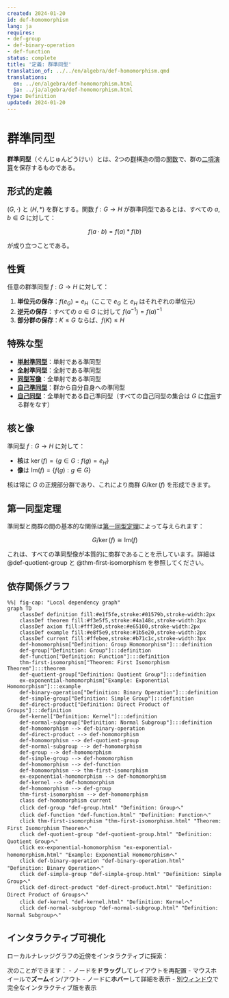```yaml
---
created: 2024-01-20
id: def-homomorphism
lang: ja
requires:
- def-group
- def-binary-operation
- def-function
status: complete
title: '定義: 群準同型'
translation_of: ../../en/algebra/def-homomorphism.qmd
translations:
  en: ../en/algebra/def-homomorphism.html
  ja: ../ja/algebra/def-homomorphism.html
type: Definition
updated: 2024-01-20
---
```


# 群準同型 {#def-homomorphism}

**群準同型**（ぐんじゅんどうけい）とは、2つの[群](def-group.qmd)構造の間の[関数](../logic-set-theory/def-function.qmd)で、群の[二項演算](def-binary-operation.qmd)を保存するものである。

## 形式的定義

$(G, \cdot)$ と $(H, *)$ を群とする。関数 $f: G \to H$ が群準同型であるとは、すべての $a, b \in G$ に対して：

$$f(a \cdot b) = f(a) * f(b)$$

が成り立つことである。

## 性質

任意の群準同型 $f: G \to H$ に対して：

1. **単位元の保存**：$f(e_G) = e_H$（ここで $e_G$ と $e_H$ はそれぞれの単位元）
2. **逆元の保存**：すべての $a \in G$ に対して $f(a^{-1}) = f(a)^{-1}$
3. **部分群の保存**：$K \leq G$ ならば、$f(K) \leq H$

## 特殊な型

- **[単射準同型](../category-theory/def-monomorphism.qmd)**：単射である準同型
- **全射準同型**：全射である準同型
- **[同型写像](def-isomorphism.qmd)**：全単射である準同型
- **[自己準同型](def-endomorphism.qmd)**：群から自分自身への準同型
- **[自己同型](def-automorphism.qmd)**：全単射である自己準同型（すべての自己同型の集合は $G$ に[作用](def-group-action.qmd)する群をなす）

## 核と像

準同型 $f: G \to H$ に対して：

- **核**は $\ker(f) = \{g \in G : f(g) = e_H\}$
- **像**は $\text{Im}(f) = \{f(g) : g \in G\}$

核は常に $G$ の正規部分群であり、これにより商群 $G/\ker(f)$ を形成できます。

## 第一同型定理

準同型と商群の間の基本的な関係は[第一同型定理](thm-first-isomorphism.qmd)によって与えられます：

$$G/\ker(f) \cong \text{Im}(f)$$

これは、すべての準同型像が本質的に商群であることを示しています。詳細は @def-quotient-group と @thm-first-isomorphism を参照してください。

## 依存関係グラフ

```mermaid
%%| fig-cap: "Local dependency graph"
graph TD
    classDef definition fill:#e1f5fe,stroke:#01579b,stroke-width:2px
    classDef theorem fill:#f3e5f5,stroke:#4a148c,stroke-width:2px
    classDef axiom fill:#fff3e0,stroke:#e65100,stroke-width:2px
    classDef example fill:#e8f5e9,stroke:#1b5e20,stroke-width:2px
    classDef current fill:#ffebee,stroke:#b71c1c,stroke-width:3px
    def-homomorphism["Definition: Group Homomorphism"]:::definition
    def-group["Definition: Group"]:::definition
    def-function["Definition: Function"]:::definition
    thm-first-isomorphism["Theorem: First Isomorphism Theorem"]:::theorem
    def-quotient-group["Definition: Quotient Group"]:::definition
    ex-exponential-homomorphism["Example: Exponential Homomorphism"]:::example
    def-binary-operation["Definition: Binary Operation"]:::definition
    def-simple-group["Definition: Simple Group"]:::definition
    def-direct-product["Definition: Direct Product of Groups"]:::definition
    def-kernel["Definition: Kernel"]:::definition
    def-normal-subgroup["Definition: Normal Subgroup"]:::definition
    def-homomorphism --> def-binary-operation
    def-direct-product --> def-homomorphism
    def-homomorphism --> def-quotient-group
    def-normal-subgroup --> def-homomorphism
    def-group --> def-homomorphism
    def-simple-group --> def-homomorphism
    def-homomorphism --> def-function
    def-homomorphism --> thm-first-isomorphism
    ex-exponential-homomorphism --> def-homomorphism
    def-kernel --> def-homomorphism
    def-homomorphism --> def-group
    thm-first-isomorphism --> def-homomorphism
    class def-homomorphism current
    click def-group "def-group.html" "Definition: Groupへ"
    click def-function "def-function.html" "Definition: Functionへ"
    click thm-first-isomorphism "thm-first-isomorphism.html" "Theorem: First Isomorphism Theoremへ"
    click def-quotient-group "def-quotient-group.html" "Definition: Quotient Groupへ"
    click ex-exponential-homomorphism "ex-exponential-homomorphism.html" "Example: Exponential Homomorphismへ"
    click def-binary-operation "def-binary-operation.html" "Definition: Binary Operationへ"
    click def-simple-group "def-simple-group.html" "Definition: Simple Groupへ"
    click def-direct-product "def-direct-product.html" "Definition: Direct Product of Groupsへ"
    click def-kernel "def-kernel.html" "Definition: Kernelへ"
    click def-normal-subgroup "def-normal-subgroup.html" "Definition: Normal Subgroupへ"
```

## インタラクティブ可視化

ローカルナレッジグラフの近傍をインタラクティブに探索：

::: {.graph-viz data-id="def-homomorphism" data-width="700" data-height="500"}
:::

次のことができます：
- ノードを**ドラッグ**してレイアウトを再配置
- マウスホイールで**ズーム**イン/アウト
- ノードに**ホバー**して詳細を表示
- [別ウィンドウ](../../output/interactive/def-homomorphism.html){target="_blank"}で完全なインタラクティブ版を表示
